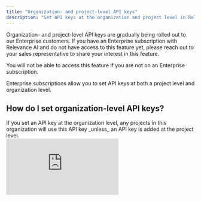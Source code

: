 ```yaml
---
title: "Organization- and project-level API keys"
description: "Set API keys at the organization and project level in Relevance AI"
---
```


<Warning>
  Organization- and project-level API keys are gradually being rolled out to our Enterprise customers. If you have an Enterprise subscription with Relevance AI and do not have access to this feature yet, please reach out to your sales representative to share your interest in this feature.

  You will not be able to access this feature if you are not on an Enterprise subscription.
</Warning>

Enterprise subscriptions allow you to set API keys at both a project level and organization level.

## How do I set organization-level API keys?

<Note>
  If you set an API key at the organization level, any projects in this organization will use this API key _unless_ an API key is added at the project level.
</Note>

<div style={{ width:"100%",position:"relative",paddingTop:"56.25%" }}>
<iframe src="https://app.supademo.com/embed/cme10kddt06vfg56jwgh7p747" frameBorder="0" title="How to set organization level API keys" allow="clipboard-write" webkitallowfullscreen="true" mozallowfullscreen="true" allowfullscreen style={{ position:"absolute",top:0,left:0,width:"100%",height:"100%",border:"3px solid #5E43CE",borderRadius:"10px" }} />
</div>

To set organization-level API keys, you must be an organization admin or owner.

1. First, click 'Settings' in the sidebar of Relevance AI
2. Then, click 'Integrations control'
3. Navigate to the integration you want to set an API key for and toggle it on
4. Enter the API key on the pop-up that appears, and click 'Save'

## How do I set project-level API keys?

<Note>
  If you set an API key at the project level, **_this will override the organization level API key_**.
</Note>

<div style={{ width:"100%",position:"relative",paddingTop:"56.25%" }}>
<iframe src="https://app.supademo.com/embed/cme10ovod072vg56j4cucbap4" frameBorder="0" title="How to set project level API keys" allow="clipboard-write" webkitallowfullscreen="true" mozallowfullscreen="true" allowfullscreen style={{ position:"absolute",top:0,left:0,width:"100%",height:"100%",border:"3px solid #5E43CE",borderRadius:"10px" }} />
</div>

To set project-level API keys, you must be an organization admin or owner, or project admin or editor.

1. First, navigate to your project in Relevance AI and click 'Integrations & App Keys'
2. Then, navigate to the integration you want to set an API key for
3. Enter the API key on the pop-up that appears, and click 'Save'

---

## Frequently asked questions (FAQs)

<AccordionGroup>
  <Accordion title="Can I access organization- and project-level API keys without upgrading to Enterprise?">
    No. This feature is available for Enterprise subscriptions only.
  </Accordion>
  <Accordion title="I'm on an Enterprise subscription but do not have access to this feature yet. How do I get access?">
    This feature is gradually being rolled out to Enterprise customers. Please reach out to your sales representative to express your interest in receiving this feature.
  </Accordion>
  <Accordion title="I've set an organization- and project-level API key. Which one takes precedence?">The *project-level API key does*. If you want the organization-level API key to be used, the project-level API key must be removed.</Accordion>
  <Accordion title="How does this apply to OAuth accounts?">Integrations that rely on OAuth or third-party services don't support shared credentials, so users will need to connect their own, or service accounts.</Accordion>
</AccordionGroup>